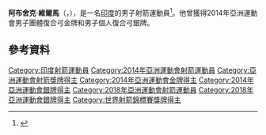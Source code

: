 {{MedalTableTop|}}
{{MedalSport | 男子[[射箭|射箭]]}}
{{MedalCountry | {{IND}} }}
{{MedalCompetition|[[世界射箭錦標賽|世界錦標賽]]}}
{{MedalSilver | [[2021年世界射箭錦標賽|2021年 揚克頓]] | 混合團體複合弓}}
{{MedalCompetition|[[亞洲運動會|亞洲運動會]]}}
{{MedalGold | [[2014年亞洲運動會|2014年 仁川]] | [[2014年亞洲運動會射箭比賽|團體複合弓]]}}
{{MedalSilver | [[2018年亞洲運動會|2018年 雅加達]] | [[2018年亞洲運動會射箭比賽|團體複合弓]]}}
{{MedalSilver | [[2014年亞洲運動會|2014年 仁川]] | [[2014年亞洲運動會射箭比賽|個人複合弓]]}}
{{MedalCompetition|[[亞洲射箭錦標賽|亞洲錦標賽]]}}
{{MedalGold | [[2013年亞洲射箭錦標賽|2013年 台北]] | 團體複合弓}}
{{MedalGold | [[2013年亞洲射箭錦標賽|2013年 台北]] | 混合團體複合弓}}
{{MedalSilver | [[2013年亞洲射箭錦標賽|2013年 台北]] | 個人複合弓}}
{{MedalBottom}}

'''阿布舍克·維爾馬'''（{{lang-en|'''Abhishek Verma'''}}，{{bd|1989年|6月26日|catIdx=Verma, Abhishek}}），是一名[[印度|印度]]的男子射箭運動員<ref>{{cite web|url=http://www.incheon2014.kr/Sports/Biographies/Athletes_Profile/?ParticCode=5102377&lang=en |title=Profile at incheon2014.kr |archive-url=https://web.archive.org/web/20141001210354/http://www.incheon2014.kr/Sports/Biographies/Athletes_Profile/?ParticCode=5102377&lang=en |date=2014-10-01 |archive-date=2014-10-01}}</ref>。他曾獲得2014年亞洲運動會男子團體復合弓金牌和男子個人復合弓銀牌。

== 參考資料 ==
{{reflist}}

{{DEFAULTSORT:Verma, Abhishek}}
[[Category:印度射箭運動員|Category:印度射箭運動員]]
[[Category:2014年亞洲運動會射箭運動員|Category:2014年亞洲運動會射箭運動員]]
[[Category:亞洲運動會射箭獎牌得主|Category:亞洲運動會射箭獎牌得主]]
[[Category:2014年亞洲運動會金牌得主|Category:2014年亞洲運動會金牌得主]]
[[Category:2014年亞洲運動會銀牌得主|Category:2014年亞洲運動會銀牌得主]]
[[Category:2018年亞洲運動會射箭運動員|Category:2018年亞洲運動會射箭運動員]]
[[Category:2018年亞洲運動會銀牌得主|Category:2018年亞洲運動會銀牌得主]]
[[Category:世界射箭錦標賽獎牌得主|Category:世界射箭錦標賽獎牌得主]]